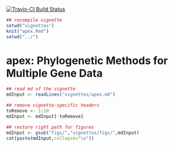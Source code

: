 [![Travis-CI Build Status](https://travis-ci.org/thibautjombart/apex.png?branch=master)](https://travis-ci.org/thibautjombart/apex)

```r
## recompile vignette
setwd("vignettes")
knit("apex.Rmd")
setwd("../")
```
apex: Phylogenetic Methods for Multiple Gene Data
=================================================

```r
## read md of the vignette
mdInput <- readLines("vignettes/apex.md")

## remove vignette-specific headers
toRemove <- 1:10
mdInput <- mdInput[-toRemove]

## restore right path for figures
mdInput <- gsub("figs/","vignettes/figs/",mdInput)
cat(paste(mdInput,collapse="\n"))
```

